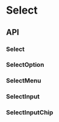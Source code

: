 
<Meta title="Docs/Components/Form/Select" />

# Select

## API

### Select
<ArgsTable of={Select} />

### SelectOption
<ArgsTable of={SelectOption} />

### SelectMenu
<ArgsTable of={SelectMenu} />

### SelectInput
<ArgsTable of={SelectInput} />

### SelectInputChip
<ArgsTable of={SelectInputChip} />
